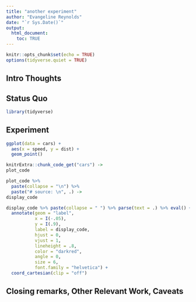 ```yaml
---
title: "another experiment"
author: "Evangeline Reynolds"
date: "`r Sys.Date()`"
output: 
  html_document:
    toc: TRUE
---
```


```r
knitr::opts_chunk$set(echo = TRUE)
options(tidyverse.quiet = TRUE)
```




## Intro Thoughts


## Status Quo

```r
library(tidyverse)

```

## Experiment

```r
ggplot(data = cars) + 
  aes(x = speed, y = dist) + 
  geom_point() 
```



```r
knitrExtra::chunk_code_get("cars") ->
plot_code

plot_code %>% 
  paste(collapse = "\n") %>% 
  paste("# source: \n", .) ->
display_code

display_code %>% paste(collapse = " ") %>% parse(text = .) %>% eval() + 
  annotate(geom = "label", 
           x = I(-.05),
           y = I(.9),
           label = display_code,
           hjust = 0,
           vjust = 1,
           lineheight = .8,
           color = "darkred",
           angle = 0,
           size = 6,
           font.family = "helvetica") + 
  coord_cartesian(clip = "off")
```


## Closing remarks, Other Relevant Work, Caveats
